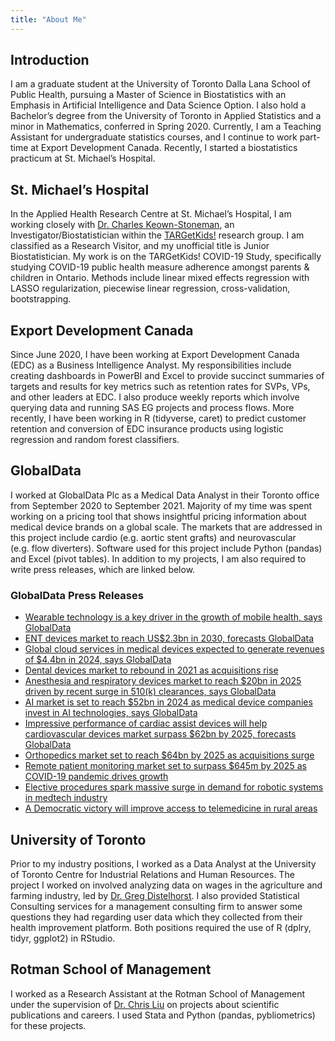 ```yaml
---
title: "About Me"
---
```


## Introduction
I am a graduate student at the University of Toronto Dalla Lana School of Public Health, pursuing a Master of Science in Biostatistics with an Emphasis in Artificial Intelligence and Data Science Option. I also hold a Bachelor's degree from the University of Toronto in Applied Statistics and a minor in Mathematics, conferred in Spring 2020. Currently, I am a Teaching Assistant for undergraduate statistics courses, and I continue to work part-time at Export Development Canada. Recently, I started a biostatistics practicum at St. Michael's Hospital. 

## St. Michael's Hospital
In the Applied Health Research Centre at St. Michael’s Hospital, I am working closely with <a href="http://stmichaelshospitalresearch.ca/researchers/charles-keown-stoneman/">Dr. Charles Keown-Stoneman</a>, an Investigator/Biostatistician within the <a href="https://www.targetkids.ca/about">TARGetKids!</a> research group. I am classified as a Research Visitor, and my unofficial title is Junior Biostatistician. My work is on the TARGetKids! COVID-19 Study, specifically studying COVID-19 public health measure adherence amongst parents & children in Ontario. Methods include linear mixed effects regression with LASSO regularization, piecewise linear regression, cross-validation, bootstrapping.

## Export Development Canada
Since June 2020, I have been working at Export Development Canada (EDC) as a Business Intelligence Analyst. My responsibilities include creating dashboards in PowerBI and Excel to provide succinct summaries of targets and results for key metrics such as retention rates for SVPs, VPs, and other leaders at EDC. I also produce weekly reports which involve querying data and running SAS EG projects and process flows. More recently, I have been working in R (tidyverse, caret) to predict customer retention and conversion of EDC insurance products using logistic regression and random forest classifiers.

## GlobalData
I worked at GlobalData Plc as a Medical Data Analyst in their Toronto office from September 2020 to September 2021. Majority of my time was spent working on a pricing tool that shows insightful pricing information about medical device brands on a global scale. The markets that are addressed in this project include cardio (e.g. aortic stent grafts) and neurovascular (e.g. flow diverters). Software used for this project include Python (pandas) and Excel (pivot tables). In addition to my projects, I am also required to write press releases, which are linked below.

### GlobalData Press Releases
* <a href="https://www.globaldata.com/wearable-technology-key-driver-growth-mobile-health-says-globaldata/">
    Wearable technology is a key driver in the growth of mobile health, says GlobalData
  </a>
* <a href="https://globaldata.com/ent-devices-market-reach-us2-3bn-2030-forecasts-globaldata/">
    ENT devices market to reach US$2.3bn in 2030, forecasts GlobalData
  </a>
* <a href="https://globaldata.com/global-cloud-services-medical-devices-expected-generate-revenues-4-4bn-2024-says-globaldata/">
    Global cloud services in medical devices expected to generate revenues of $4.4bn in 2024, says GlobalData
  </a>
* <a href="https://www.globaldata.com/dental-devices-market-rebound-2021-acquisitions-rise/">
    Dental devices market to rebound in 2021 as acquisitions rise
  </a>
* <a href="https://www.globaldata.com/anesthesia-respiratory-devices-market-reach-20bn-2025-driven-recent-surge-510k-clearances-says-globaldata/">
    Anesthesia and respiratory devices market to reach $20bn in 2025 driven by recent surge in 510(k) clearances, says GlobalData
  </a>
* <a href="https://www.globaldata.com/ai-market-set-reach-52bn-2024-medical-device-companies-invest-ai-technologies-says-globaldata/">
  AI market is set to reach $52bn in 2024 as medical device companies invest in AI technologies, says GlobalData
  </a>
* <a href="https://www.globaldata.com/impressive-performance-cardiac-assist-devices-will-help-cardiovascular-devices-market-surpass-62bn-2025-forecasts-globaldata/">
  Impressive performance of cardiac assist devices will help cardiovascular devices market surpass $62bn by 2025, forecasts GlobalData
  </a>
* <a href="https://www.globaldata.com/orthopedics-market-set-reach-64bn-2025-acquisitions-surge/">
    Orthopedics market set to reach $64bn by 2025 as acquisitions surge
  </a>
* <a href="https://www.globaldata.com/remote-patient-monitoring-market-set-surpass-645m-2025-covid-19-pandemic-drives-growth/">
    Remote patient monitoring market set to surpass $645m by 2025 as COVID-19 pandemic drives growth
  </a>
* <a href="https://www.globaldata.com/elective-procedures-spark-massive-surge-demand-robotic-systems-medtech-industry/">
    Elective procedures spark massive surge in demand for robotic systems in medtech industry
  </a>
* <a href="https://www.globaldata.com/democratic-victory-will-improve-access-telemedicine-rural-areas/">
    A Democratic victory will improve access to telemedicine in rural areas
  </a>

## University of Toronto
Prior to my industry positions, I worked as a Data Analyst at the University of Toronto Centre for Industrial Relations and Human Resources. The project I worked on involved analyzing data on wages in the agriculture and farming industry, led by <a href="http://www.gregdistelhorst.com/">Dr. Greg Distelhorst</a>. I also provided Statistical Consulting services for a management consulting firm to answer some questions they had regarding user data which they collected from their health improvement platform. Both positions required the use of R (dplry, tidyr, ggplot2) in RStudio.

## Rotman School of Management
I worked as a Research Assistant at the Rotman School of Management under the supervision of <a href="https://business.uoregon.edu/faculty/chris-liu">Dr. Chris Liu</a> on projects about scientific publications and careers. I used Stata and Python (pandas, pybliometrics) for these projects.
